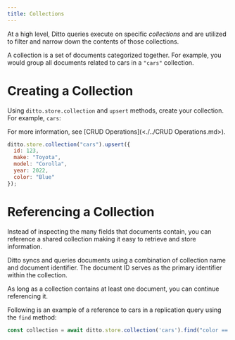 ```yaml
---
title: Collections
---
```

At a high level, Ditto queries execute on specific *collections* and are utilized to filter and narrow down the contents of those collections.

A collection is a set of documents categorized together. For example, you would group all documents related to cars in a `"cars"` collection.

# Creating a Collection&#x20;

Using `ditto.store.collection` and `upsert` methods, create your collection. For example, `cars`:&#x20;

<Info>
For more information, see [CRUD Operations](<./../CRUD Operations.md>).
</Info>


```javascript pseudocode
ditto.store.collection("cars").upsert({
  id: 123,
  make: "Toyota",
  model: "Corolla",
  year: 2022,
  color: "Blue"
});
```


# Referencing a Collection&#x20;

Instead of inspecting the many fields that documents contain, you can reference a shared collection making it easy to retrieve and store information.&#x20;

Ditto syncs and queries documents using a combination of collection name and document identifier. The document ID serves as the primary identifier within the collection.

As long as a collection contains at least one document, you can continue referencing it.&#x20;

Following is an example of a reference to cars in a replication query using the `find` method:


```javascript pseudocode
const collection = await ditto.store.collection('cars').find("color == 'red' && mileage <=5000")
```


